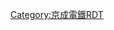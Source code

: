 {{Routemap|inline=<includeonly>yes</includeonly>|collapse=yes|title=押上線|title-bg=white|title-color=#005aaa|map=
-startCollapsible
\\\\\~~ ~~押上站以遠的直通路段
\KHSTa~~ ~~[[三崎口站|三崎口]] [[京濱急行電鐵|京急]]：{{rint|tokyo|kk}} [[久里濱線]]↓
KHSTa\STR~~ ~~[[浦賀站|浦賀]] ↓京急：{{rint|tokyo|kk}} [[京急本線|本線]]
ABZg+l\STRr
HST\~~ ~~[[堀之內站 (神奈川縣)|堀之內]]
KHSTa\STR\\~~ ~~[[逗子·葉山站|逗子·葉山]] ↓京急：{{rint|tokyo|kk}} [[逗子線]]
STRl\ABZg+r\\
HST\~~ ~~[[金澤文庫站|金澤文庫]]
FLUG\tKHSTa\STR\\\~~ ~~[[羽田機場第1、第2航站樓站|羽田機場第1、第2航站樓]]
tSTRe!~POINTERg@fq\STR\\~~ ~~↓京急：{{rint|tokyo|kk}} [[機場線 (京濱急行電鐵)|機場線]]
STRl\ABZg+r\\
HST\~~ ~~[[京急蒲田站|京急蒲田]]
STR\tKHSTa~~ ~~[[西馬込站|西馬込]]
HST\tSTR~~ ~~[[品川站|品川]]
tSTRa\tSTR!~POINTERg@fq~~ ~~[[都營地下鐵]]：{{rint|tokyo|a}} [[淺草線]]
tSTRl!~POINTERg@f\tABZg+r~~ ~~京急：本線
\tHST~~ ~~[[泉岳寺站|泉岳寺]]
tSTR+l\tSTRq\tSTRr\
tHST\KHSTa\\~~ ~~[[淺草站|淺草]]
-endCollapsible
tSTR!~POINTERg@fq\STR\~~ ~~[[都營地下鐵]]：{{rint|tokyo|a}} [[淺草線]]
tSTR\STR!~POINTERg@fq\~~ ~~[[東武鐵道|東武]]：{{rint|tokyo|ts}} [[伊勢崎線]]
tSTR+r\tSTR\STR\\~~ ~~←東京地下鐵：{{rint|tokyo|z}} [[半藏門線]]
tBHF!~HUBaq\tBHF!~HUBeq\HST\\~~0.0~~KS45 '''[[押上站|押上]]'''~~ / →[[東京晴空塔站|東京晴空塔]] 
tSTRl\tKRZt\KRZt\tSTR+r\
tSTRe\STR\tSTR
eBHF\eBHF\tSTRe~~ ~~''{{link-ja|京成請地站|京成請地駅|京成請地}}''~~ / →''請地'' 1947年廢除
KRZo\ABZql\ABZql~~ ~~←東武：[[File:Tobu Skytree Line (TS) symbol.svg|13px|link=龜戶線|龜戶線]] [[龜戶線]]、↑{{rint|tokyo|ts}} 伊勢崎線→
BHF\\~~1.1~~KS46 '''[[京成曳舟站|京成曳舟]]'''
eBHF\\~~ ~~''[[向島站 (東京都)|向島]]''~~1947年廢除
eABZgl\\~~ ~~''[[白鬚線]]''→
BHF\\~~2.3~~KS47 '''[[八廣站|八廣]]'''
hKRZWae\\~~ ~~[[荒川 (關東)|荒川]]
hKRZWae\\~~ ~~{{link-ja|綾瀨川|綾瀬川}}
BHF\\~~3.1~~KS48 '''[[四木站|四木]]'''
BHF\\~~4.6~~KS49 '''[[京成立石站|京成立石]]'''
STR\tKHSTa\~~ ~~[[京成上野站|京成上野]]
STR\tSTRe\
ABZg+l\STRr\~~ ~~→{{rint|tokyo|ks}} [[京成本線|本線]]↑
BHF\\~~5.7~~KS09 '''[[青砥站|青砥]]'''
STR\\~~ ~~↓本線
-startCollapsible
\STR\\\~~青砥站以遠的直通路段
STRl\STR+r\
HST~~ ~~[[京成高砂站|京成高砂]]
\ABZgl\STR+r~~ ~~→[[北總鐵道|北總]]：{{rint|tokyo|hs}} [[北總線]]↓
\STR\HST~~ ~~[[印旛日本醫大站|印旛日本醫大]]
\STR\STR!~POINTERg@fq~~ ~~{{rint|tokyo|sa}} [[成田機場線]]
\HST\STR~~ ~~[[京成成田站|京成成田]]
\BST\STR~~ ~~[[駒井野信號場]]
tSTR+l\tSTReq\ABZgr\STR\~~ ~~←{{rint|tokyo|ks}} [[東成田線]]
tSTR\\tSTRa\tSTRa\
tSTR\\tABZg+l\tSTRr\
tSTR\\tSTR\\~~ ~~←[[成田國際機場]]
tSTR\FLUG\tHST\\~~ ~~[[機場第2大樓站|機場第2大樓]]
tHST\\tSTR\\~~ ~~[[東成田站|東成田]]
tSTRl\tSTRq\tKRZt\tSTRq\tSTR+r~~ ~~←成田國際機場
\FLUG\tKHSTe\\tSTR~~ ~~[[成田機場站|成田機場]]
\\\\tSTRe~~ ~~↓[[芝山鐵道|芝山]]：{{rint|tokyo|sr}} [[芝山鐵道線]]
\\\\KHSTe~~ ~~[[芝山千代田站|芝山千代田]]
-endCollapsible
|bottom={{navbar|京成電鐵RDT/押上線}}
}}<noinclude>{{rdt intro|[[押上線|京成電鐵押上線]]}}
[[Category:京成電鐵RDT]]
[[Category:押上線| ]]
</noinclude>